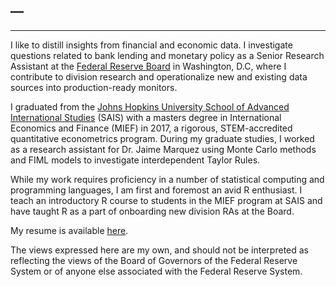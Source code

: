---
---

<link rel="stylesheet" href="styles.css" type="text/css">

***

I like to distill insights from financial and economic data. I investigate questions related to bank lending and monetary policy as a Senior Research Assistant at the [Federal Reserve Board](https://www.federalreserve.gov/) in Washington, D.C, where I contribute to division research and operationalize new and existing data sources into production-ready monitors. 

I graduated from the [Johns Hopkins University School of Advanced International Studies](http://www.sais-jhu.edu/mief#overview) (SAIS) with a masters degree in International Economics and Finance (MIEF) in 2017, a rigorous, STEM-accredited quantitative econometrics program. During my graduate studies, I worked as a research assistant for Dr. Jaime Marquez using Monte Carlo methods and FIML models to investigate interdependent Taylor Rules.

While my work requires proficiency in a number of statistical computing and programming languages, I am first and foremost an avid R enthusiast. I teach an introductory R course to students in the MIEF program at SAIS and have taught R as a part of onboarding new division RAs at the Board.

My resume is available [here](files/berry_cv.pdf).

The views expressed here are my own, and should not be interpreted as reflecting the views of the Board of Governors of the Federal Reserve System or of anyone else associated with the Federal Reserve System.